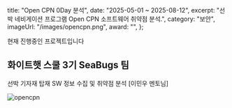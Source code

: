   title: "Open CPN 0Day 분석",
  date: "2025-05-01 ~ 2025-08-12",
  excerpt: "선박 네비게이션 프로그램 Open CPN 소프트웨어 취약점 분석.",
  category: "보안",
  imageUrl: "/images/opencpn.png",
  award: "",
};

현재 진행중인 프로젝트입니다  

## 화이트햇 스쿨 3기 SeaBugs 팀
선박 기자재 탑재 SW 정보 수집 및 취약점 분석 [이민우 멘토님]

![opencpn](/images/opencpn.png)